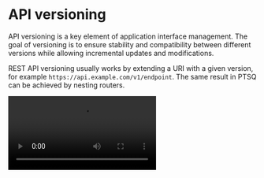 
# API versioning

API versioning is a key element of application interface management.
The goal of versioning is to ensure stability and compatibility between different versions while allowing incremental updates and modifications.

REST API versioning usually works by extending a URI with a given version, for example `https://api.example.com/v1/endpoint`.
The same result in PTSQ can be achieved by nesting routers.

<Video src="/assets/api-versioning.mp4" />

```ts copy filename="Server side"
import { baseRouterV1 } from 'baseRouterV1';
import { baseRouterV2 } from 'baseRouterV2';

export const baseRouter = router({
  v1: baseRouterV1,
  v2: baseRouterV2,
});
```

Subsequently, you can retrieve your API version within the client by accessing it as part of the route.

```ts copy filename="Client side"
const client = createProxyClient<BaseRouter>({
  url: 'http://localhost:4000/ptsq',
});

client.v1.user.query();

client.v2.user.query();
```
